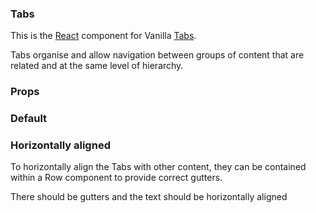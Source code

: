 
<Meta title="Tabs" component={Tabs} decorators={[withKnobs]} />

### Tabs

This is the [React](https://reactjs.org/) component for Vanilla [Tabs](https://vanillaframework.io/docs/patterns/tabs).

Tabs organise and allow navigation between groups of content that are related and at the same level
of hierarchy.

### Props

<Props of={Tabs} />

### Default

<Preview>
  <Story name="Default">
    <Tabs
      links={[
        {
          active: boolean("Summary active", true),
          label: "Summary",
        }, {
          active: boolean("Network active", false),
          label: "Network",
        }, {
          active: boolean("Storage active", false),
          label: "Storage",
        }, {
          active: boolean("Settings active", false),
          label: "Settings",
        }
      ]}
    />
  </Story>
</Preview>

### Horizontally aligned

To horizontally align the Tabs with other content, they can be contained within a Row component to
provide correct gutters.

<Preview>
  <Story name="Horizontally aligned">
    <Row>
      <Tabs
        links={[
          {
            active: boolean("Summary active", true),
            label: "Summary",
          }, {
            active: boolean("Network active", false),
            label: "Network",
          }, {
            active: boolean("Storage active", false),
            label: "Storage",
          }, {
            active: boolean("Settings active", false),
            label: "Settings",
          }
        ]}
      />
      <p>There should be gutters and the text should be horizontally aligned</p>
    </Row>
  </Story>
</Preview>
